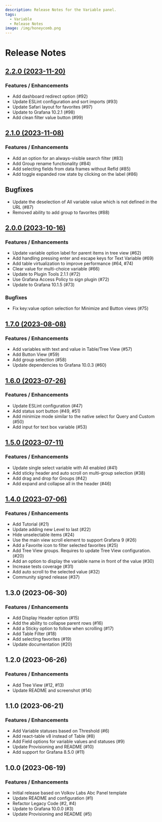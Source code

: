 ```yaml
---
description: Release Notes for the Variable panel.
tags:
  - Variable
  - Release Notes
image: /img/honeycomb.png
---
```



# Release Notes

## [2.2.0 (2023-11-20)](/blog/variable-panel-2.2.0-20231130/)

### Features / Enhancements

- Add dashboard redirect option (#92)
- Update ESLint configuration and sort imports (#93)
- Update Safari layout for favorites (#97)
- Update to Grafana 10.2.1 (#98)
- Add clean filter value button (#99)

<Shorts
  src="https://www.youtube.com/embed/TtC2bh7a4fE"
  title="Variable panel 2.2.0 for Grafana."
/>

## [2.1.0 (2023-11-08)](/blog/variable-panel-2.2.0-20231130/)

### Features / Enhancements

- Add an option for an always-visible search filter (#83)
- Add Group rename functionality (#84)
- Add selecting fields from data frames without RefId (#85)
- Add toggle expanded row state by clicking on the label (#86)

## Bugfixes

- Update the deselection of All variable value which is not defined in the URL (#87)
- Removed ability to add group to favorites (#88)

## [2.0.0 (2023-10-16)](/blog/variable-panel-2.0.0-20231019/)

### Features / Enhancements

- Update variable option label for parent items in tree view (#62)
- Add handling pressing enter and escape keys for Text Variable (#69)
- Add table virtualization to improve performance (#64, #74)
- Clear value for multi-choice variable (#66)
- Update to Plugin Tools 2.1.1 (#72)
- Use Grafana Access Policy to sign plugin (#72)
- Update to Grafana 10.1.5 (#73)

### Bugfixes

- Fix key:value option selection for Minimize and Button views (#75)

<Shorts
  src="https://www.youtube.com/embed/ghaFZ3ts3kk"
  title="Variable panel 1.7.0 and 2.0.0 for Grafana."
/>

## [1.7.0 (2023-08-08)](/blog/variable-panel-1.7.0-20230810/)

### Features / Enhancements

- Add variables with text and value in Table/Tree View (#57)
- Add Button View (#59)
- Add group selection (#58)
- Update dependencies to Grafana 10.0.3 (#60)

## [1.6.0 (2023-07-26)](/blog/variable-panel-1.6.0-20230726/)

### Features / Enhancements

- Update ESLint configuration (#47)
- Add status sort button (#49, #51)
- Add minimize mode similar to the native select for Query and Custom (#50)
- Add input for text box variable (#53)

<Shorts
  src="https://www.youtube.com/embed/zD3QLYmnqsI"
  title="Variable panel 1.6.0 for Grafana."
/>

## [1.5.0 (2023-07-11)](/blog/variable-panel-1.5.0-20230711/)

### Features / Enhancements

- Update single select variable with All enabled (#41)
- Add sticky header and auto scroll on multi-group selection (#38)
- Add drag and drop for Groups (#42)
- Add expand and collapse all in the header (#46)

<Shorts
  src="https://www.youtube.com/embed/YJXXMUgXDys"
  title="Variable panel 1.5.0 for Grafana."
/>

## [1.4.0 (2023-07-06)](/blog/variable-panel-1.4.0-20230708/)

### Features / Enhancements

- Add Tutorial (#21)
- Update adding new Level to last (#22)
- Hide unselectable items (#24)
- Use the main view scroll element to support Grafana 9 (#26)
- Add a Favorite icon to filter selected favorites (#25)
- Add Tree View groups. Requires to update Tree View configuration. (#20)
- Add an option to display the variable name in front of the value (#30)
- Increase tests coverage (#31)
- Add auto scroll to the selected value (#32)
- Community signed release (#37)

## 1.3.0 (2023-06-30)

### Features / Enhancements

- Add Display Header option (#15)
- Add the ability to collapse parent rows (#16)
- Add a Sticky option to follow when scrolling (#17)
- Add Table Filter (#18)
- Add selecting favorites (#19)
- Update documentation (#20)

## 1.2.0 (2023-06-26)

### Features / Enhancements

- Add Tree View (#12, #13)
- Update README and screenshot (#14)

## 1.1.0 (2023-06-21)

### Features / Enhancements

- Add Variable statuses based on Threshold (#6)
- Add react-table v8 instead of Table (#8)
- Add Field options for variable values and statuses (#9)
- Update Provisioning and README (#10)
- Add support for Grafana 8.5.0 (#11)

## 1.0.0 (2023-06-19)

### Features / Enhancements

- Initial release based on Volkov Labs Abc Panel template
- Update README and configuration (#1)
- Refactor Legacy Code (#2, #4)
- Update to Grafana 10.0.0 (#3)
- Update Provisioning and README (#5)
